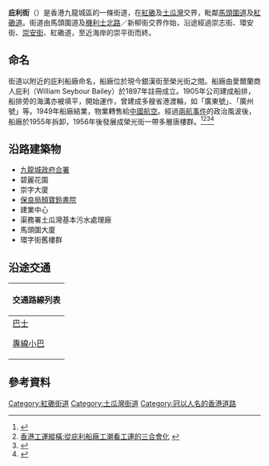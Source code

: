 {{Infobox Hong Kong Road
|中文街道名稱 = 庇利街
|英文街道名稱 = Bailey Street
| 圖片          = File:Bailey Street 201801.jpg
| 圖片說明      = 庇利街 （2018年1月）
|總長度 = 350m
|行車線數量 = 6線雙程
|所在地區 = [[九龍西|九龍西]][[九龍城區|九龍城區]]
|起點 = [[馬頭圍道|馬頭圍道]]
|終點 = [[崇平街|崇平街]]
| 道路命名日期 = 1935年4月26日
}}
'''庇利街'''（{{lang-en|'''Bailey Street'''}}）是香港九龍城區的一條街道，在[[紅磡|紅磡]]及[[土瓜灣|土瓜灣]]交界，毗鄰[[馬頭圍道|馬頭圍道]]及[[紅磡|紅磡道]]。街道由馬頭圍道及[[機利士路|機利士北路]]／新柳街交界作始，沿途經過崇志街、環安街、[[崇安街|崇安街]]、紅磡道，至近海岸的崇平街而終。

== 命名 ==
街道以附近的庇利船廠命名，船廠位於現今銀漢街至榮光街之間。船廠由愛爾蘭商人庇利（William Seybour Bailey）於1897年註冊成立。1905年公司建成船排，船排旁的海溝亦被填平，開始運作，曾建成多艘省港渡輪，如「廣東號」、「廣州號」等。1949年船廠結業，物業轉售給[[中國航空|中國航空]]。經過[[兩航事件|兩航事件]]的政治風波後，船廠於1955年拆卸，1956年後發展成榮光街一帶多層唐樓群。<ref>{{Cite web|title=Chinese Airline buys Bailey’s Shipyard – a hotbed of political strife 1949-1955 – The Industrial History of Hong Kong Group|url=https://industrialhistoryhk.org/baileys-shipyard-idj/|access-date=2022-06-03|work=industrialhistoryhk.org|archive-date=2021-07-12|archive-url=https://web.archive.org/web/20210712001117/https://industrialhistoryhk.org/baileys-shipyard-idj/}}</ref><ref> [http://wknews.org/node/764.html 香港工運縱橫:從庇利船廠工潮看工運的三合會化] {{webarchive|url=https://web.archive.org/web/20170321165926/http://wknews.org/node/764.html |date=2017-03-21 }} </ref><ref>{{Cite web|title=香港第二宗大地產成交紅磡庇利船廠原址即將為成為繁盛區域|url=https://mmis.hkpl.gov.hk/coverpage/-/coverpage/view?_coverpage_WAR_mmisportalportlet_hsf=%E5%BA%87%E5%88%A9%E8%88%B9%E5%BB%A0&p_r_p_-1078056564_c=QF757YsWv5%2FH7zGe%2FKF%2BFLb%2Bt7G2ly33&_coverpage_WAR_mmisportalportlet_o=9&_coverpage_WAR_mmisportalportlet_actual_q=%28%20%28%20allTermsMandatory%3A%28true%29%20OR+all_dc.title%3A%28%E5%BA%87%E5%88%A9%E8%88%B9%E5%BB%A0%29%20OR+all_dc.creator%3A%28%E5%BA%87%E5%88%A9%E8%88%B9%E5%BB%A0%29%20OR+all_dc.contributor%3A%28%E5%BA%87%E5%88%A9%E8%88%B9%E5%BB%A0%29%20OR+all_dc.subject%3A%28%E5%BA%87%E5%88%A9%E8%88%B9%E5%BB%A0%29%20OR+fulltext%3A%28%E5%BA%87%E5%88%A9%E8%88%B9%E5%BB%A0%29%20OR+all_dc.description%3A%28%E5%BA%87%E5%88%A9%E8%88%B9%E5%BB%A0%29%20%29%20%29&_coverpage_WAR_mmisportalportlet_sort_order=desc&_coverpage_WAR_mmisportalportlet_sort_field=dc.publicationdate_bsort|author=華僑日報|date=1956-06-08}}</ref><ref>{{Cite web|title=紅磡庇利船廠原址闢新馬路興建樓宇|url=https://mmis.hkpl.gov.hk/coverpage/-/coverpage/view?_coverpage_WAR_mmisportalportlet_hsf=%E5%BA%87%E5%88%A9%E8%88%B9%E5%BB%A0&p_r_p_-1078056564_c=QF757YsWv5%2FH7zGe%2FKF%2BFJoFfFyvbGVY&_coverpage_WAR_mmisportalportlet_o=5&_coverpage_WAR_mmisportalportlet_actual_q=%28%20%28%20allTermsMandatory%3A%28true%29%20OR+all_dc.title%3A%28%E5%BA%87%E5%88%A9%E8%88%B9%E5%BB%A0%29%20OR+all_dc.creator%3A%28%E5%BA%87%E5%88%A9%E8%88%B9%E5%BB%A0%29%20OR+all_dc.contributor%3A%28%E5%BA%87%E5%88%A9%E8%88%B9%E5%BB%A0%29%20OR+all_dc.subject%3A%28%E5%BA%87%E5%88%A9%E8%88%B9%E5%BB%A0%29%20OR+fulltext%3A%28%E5%BA%87%E5%88%A9%E8%88%B9%E5%BB%A0%29%20OR+all_dc.description%3A%28%E5%BA%87%E5%88%A9%E8%88%B9%E5%BB%A0%29%20%29%20%29&_coverpage_WAR_mmisportalportlet_sort_field=dc.publicationdate_bsort&_coverpage_WAR_mmisportalportlet_sort_order=desc|author=華僑日報|date=1956-12-04}}</ref>

== 沿路建築物 ==
*[[九龍城政府合署|九龍城政府合署]]
*碧麗花園
*崇字大廈
*[[保良局顏寶鈴書院|保良局顏寶鈴書院]]
*建業中心
*渠務署土瓜灣基本污水處理廠
*馬頭圍大廈
*環字街舊樓群

== 沿途交通 ==
{| class="mw-collapsible mw-collapsed wikitable" style="background:white; margin: 0 auto; width: auto;"  
! 交通路線列表
|-
|
;[[香港巴士|巴士]]
{{九龍新界巴士簡單列表|5D|11X}}{{過海隧道巴士簡單列表|115|}}{{大嶼山巴士簡單列表|A23|E23|E23A|N23}}{{新界居民巴士簡單列表|NR322}}
;[[香港小巴|專線小巴]]
{{九龍專線小巴簡單列表|2A|26|26M}}
|}

== 參考資料 ==
{{Reflist|2}}




[[Category:紅磡街道|Category:紅磡街道]]
[[Category:土瓜灣街道|Category:土瓜灣街道]]
[[Category:冠以人名的香港道路|Category:冠以人名的香港道路]]